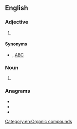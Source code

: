 {{also|CBN|C.B.N.|C. B. N.}}
==English==
{{wikipedia|dab=CBN}}

===Adjective===
{{en-adj|-}}

# {{label|en|military}} {{initialism of|lang=en|[[chemical]], [[biological]], [[nuclear]]}} {{alternative form of|lang=en|NBC}}

====Synonyms====
* {{sense|chemical, biological, nuclear}} {{l|en|NBC}} , [[ABC]]

===Noun===
{{en-noun|?}}

# {{label|en|organic chemistry}} {{abbreviation of|lang=en|cannabinol}}

===Anagrams===
* {{l|en|BCN}}
* {{l|en|BNC}}
* {{l|en|NBC}}

[[Category:en:Organic compounds]]